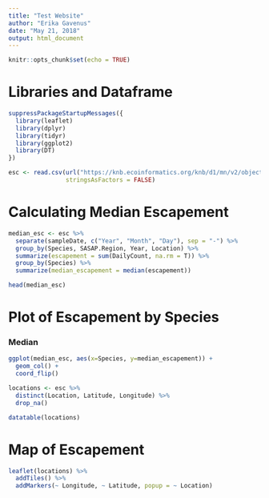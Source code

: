 ```yaml
---
title: "Test Website"
author: "Erika Gavenus"
date: "May 21, 2018"
output: html_document
---
```


```r
knitr::opts_chunk$set(echo = TRUE)
```

# Libraries and Dataframe
```r
suppressPackageStartupMessages({
  library(leaflet)
  library(dplyr)
  library(tidyr)
  library(ggplot2)
  library(DT)
})

```

```r
esc <- read.csv(url("https://knb.ecoinformatics.org/knb/d1/mn/v2/object/knb.92020.1", method = "libcurl"), 
                stringsAsFactors = FALSE)
```

# Calculating Median Escapement

```r
median_esc <- esc %>% 
  separate(sampleDate, c("Year", "Month", "Day"), sep = "-") %>% 
  group_by(Species, SASAP.Region, Year, Location) %>% 
  summarize(escapement = sum(DailyCount, na.rm = T)) %>% 
  group_by(Species) %>% 
  summarize(median_escapement = median(escapement))

head(median_esc)
```

# Plot of Escapement by Species
### Median
```r
ggplot(median_esc, aes(x=Species, y=median_escapement)) +
  geom_col() +
  coord_flip()

```

```r
locations <- esc %>% 
  distinct(Location, Latitude, Longitude) %>% 
  drop_na()

datatable(locations)
```

# Map of Escapement

```r
leaflet(locations) %>% 
  addTiles() %>% 
  addMarkers(~ Longitude, ~ Latitude, popup = ~ Location)
```


